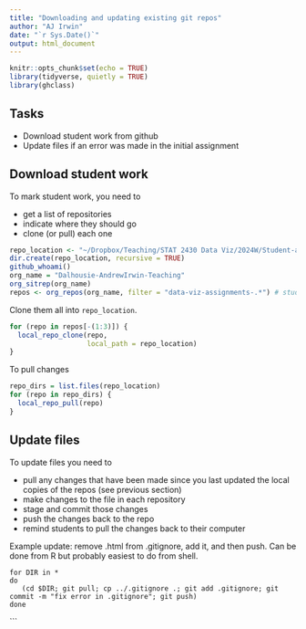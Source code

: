 ```yaml
---
title: "Downloading and updating existing git repos"
author: "AJ Irwin"
date: "`r Sys.Date()`"
output: html_document
---
```


```r
knitr::opts_chunk$set(echo = TRUE)
library(tidyverse, quietly = TRUE)
library(ghclass)
```

## Tasks

* Download student work from github
* Update files if an error was made in the initial assignment

## Download student work

To mark student work, you need to 

* get a list of repositories
* indicate where they should go
* clone (or pull) each one


```r
repo_location <- "~/Dropbox/Teaching/STAT 2430 Data Viz/2024W/Student-assignments/repos"
dir.create(repo_location, recursive = TRUE)
github_whoami()
org_name = "Dalhousie-AndrewIrwin-Teaching"
org_sitrep(org_name)
repos <- org_repos(org_name, filter = "data-viz-assignments-.*") # student assignment repositories
```

Clone them all into `repo_location`.

```r
for (repo in repos[-(1:3)]) {
  local_repo_clone(repo, 
                   local_path = repo_location)
}
```

To pull changes

```r
repo_dirs = list.files(repo_location)
for (repo in repo_dirs) {
  local_repo_pull(repo)
}
```


## Update files

To update files you need to 

* pull any changes that have been made since you last updated the local copies of the repos (see previous section)
* make changes to the file in each repository
* stage and commit those changes
* push the changes back to the repo
* remind students to pull the changes back to their computer

Example update: remove .html from .gitignore, add it, and then push. Can be done from R but probably easiest to do from shell.

```
for DIR in *
do
   (cd $DIR; git pull; cp ../.gitignore .; git add .gitignore; git commit -m "fix error in .gitignore"; git push)
done
```


```

